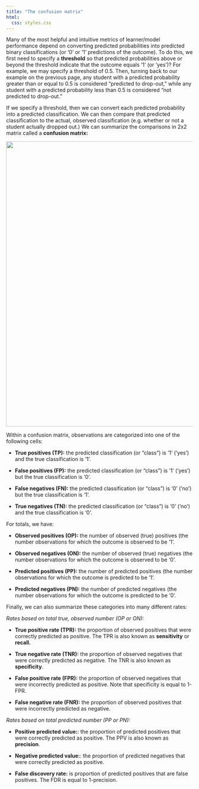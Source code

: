 ```yaml
---
title: "The confusion matrix"
html:
  css: styles.css
---
```


Many of the most helpful and intuitive metrics of learner/model performance depend on converting predicted probabilities into predicted binary classifications (or '0' or '1' predictions of the outcome). To do this, we first need to specify a **threshold** so that predicted probabilities above or beyond the threshold indicate that the outcome equals '1' (or 'yes')? For example, we may specify a threshold of 0.5. Then, turning back to our example on the previous page, any student with a predicted probability greater than or equal to 0.5 is considered "predicted to drop-out," while any student with a predicted probability less than 0.5 is considered "not predicted to drop-out."

If we specify a threshold, then we can convert each predicted probability into a predicted classification. We can then compare that predicted classification to the actual, observed classification (e.g. whether or not a student actually dropped out.) We can summarize the comparisons in 2x2 matrix called a **confusion matrix:**

![](images/confusion_matrix_define.png){fig-align="left" width="8in"}

Within a confusion matrix, observations are categorized into one of the following cells:

-   **True positives (TP):** the predicted classification (or "class") is '1' ('yes') and the true classification is '1'.

-   **False positives (FP):** the predicted classification (or "class") is '1' ('yes') but the true classification is '0'.

-   **False negatives (FN):** the predicted classification (or "class") is '0' ('no') but the true classification is '1'.

-   **True negatives (TN):** the predicted classification (or "class") is '0' ('no') and the true classification is '0'.

For totals, we have:

-   **Observed positives (OP):** the number of observed (true) positives (the number observations for which the outcome is observed to be '1'.

-   **Observed negatives (ON):** the number of observed (true) negatives (the number observations for which the outcome is observed to be '0'.

-   **Predicted positives (PP):** the number of predicted positives (the number observations for which the outcome is predicted to be '1'.

-   **Predicted negatives (PN):** the number of predicted negatives (the number observations for which the outcome is predicted to be '0'.

Finally, we can also summarize these categories into many different rates:

*Rates based on total true, observed number (OP or ON):*

-   **True positive rate (TPR):** the proportion of observed positives that were correctly predicted as positive. The TPR is also known as **sensitivity** or **recall.**

```{=tex}
\begin{equation}
TPR = \frac{TP}{TP + FN} = \frac{TP}{OP}
\end{equation}
```
-   **True negative rate (TNR):** the proportion of observed negatives that were correctly predicted as negative. The TNR is also known as **specificity**.

\begin{equation}
TNR = \frac{TN}{TN + FP} = \frac{TN}{ON}
\end{equation}

-   **False positive rate (FPR):** the proportion of observed negatives that were incorrectly predicted as positive. Note that specificity is equal to 1-FPR.

\begin{equation}
FPR = \frac{FP}{TN + FP} = \frac{FP}{ON}
\end{equation}

-   **False negative rate (FNR):** the proportion of observed positives that were incorrectly predicted as negative.

\begin{equation}
FNR = \frac{FN}{TP + FN} = \frac{FN}{OP}
\end{equation}

*Rates based on total predicted number (PP or PN):*

-   **Positive predicted value:**: the proportion of predicted positives that were correctly predicted as positive. The PPV is also known as **precision**.

\begin{equation}
PPV = \frac{TP}{TP + FP} = \frac{TP}{PP}
\end{equation}

-   **Negative predicted value:**: the proportion of predicted negatives that were correctly predicted as positive.

\begin{equation}
NPV = \frac{TN}{TN + FN} = \frac{TN}{PN}
\end{equation}

-   **False discovery rate:** is proportion of predicted positives that are false positives. The FDR is equal to 1-precision.

\begin{equation}
FDR = \frac{FP}{FP + TP} = \frac{FP}{PP}
\end{equation}
